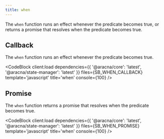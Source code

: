 ```yaml
---
title: when
---
```



The `when` function runs an effect whenever the predicate becomes true, or returns a promise that resolves when the predicate becomes true.

## Callback

The `when` function runs an effect whenever the predicate becomes true.

<CodeBlock
  client:load
  dependencies={{ '@aracna/core': 'latest', '@aracna/state-manager': 'latest' }}
  files={SB_WHEN_CALLBACK}
  template='javascript'
  title='when'
  console={100}
/>

## Promise

The `when` function returns a promise that resolves when the predicate becomes true.

<CodeBlock
  client:load
  dependencies={{ '@aracna/core': 'latest', '@aracna/state-manager': 'latest' }}
  files={SB_WHEN_PROMISE}
  template='javascript'
  title='when'
  console={100}
/>
